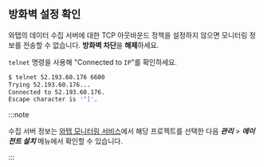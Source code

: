 ## 방화벽 설정 확인

와탭의 데이터 수집 서버에 대한 TCP 아웃바운드 정책을 설정하지 않으면 모니터링 정보를 전송할 수 없습니다. **방화벽 차단**을 **해제**하세요.

`telnet` 명령을 사용해 "Connected to ```IP```"를 확인하세요.

```sh
$ telnet 52.193.60.176 6600
Trying 52.193.60.176...
Connected to 52.193.60.176.
Escape character is '^]'.
```

:::note

수집 서버 정보는 [와탭 모니터링 서비스](https://service.whatap.io/)에서 해당 프로젝트를 선택한 다음 ***관리*** > ***에이전트 설치*** 메뉴에서 확인할 수 있습니다.

:::